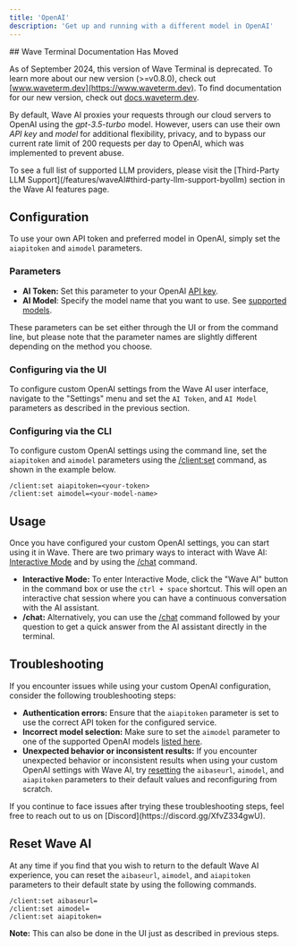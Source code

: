 ```yaml
---
title: 'OpenAI'
description: 'Get up and running with a different model in OpenAI'
---
```


<Warning>
## Wave Terminal Documentation Has Moved

As of September 2024, this version of Wave Terminal is deprecated. To learn more about our new version (>=v0.8.0), check out [www.waveterm.dev](https://www.waveterm.dev). To find documentation for our new version, check out [docs.waveterm.dev](https://docs.waveterm.dev).
</Warning>

By default, Wave AI proxies your requests through our cloud servers to OpenAI using the _gpt-3.5-turbo_ model. However, users can use their own _API key_ and _model_ for additional flexibility, privacy, and to bypass our current rate limit of 200 requests per day to OpenAI, which was implemented to prevent abuse.

<Tip>
To see a full list of supported LLM providers, please visit the [Third-Party LLM Support](/features/waveAI#third-party-llm-support-byollm) section in the Wave AI features page.
</Tip>


## Configuration

To use your own API token and preferred model in OpenAI, simply set the `aiapitoken` and `aimodel` parameters.

### Parameters

- **AI Token:** Set this parameter to your OpenAI [API key](https://platform.openai.com/docs/api-reference/authentication).
- **AI Model**: Specify the model name that you want to use. See [supported models](https://platform.openai.com/docs/models).

These parameters can be set either through the UI or from the command line, but please note that the parameter names are slightly different depending on the method you choose.

### Configuring via the UI
To configure custom OpenAI settings from the Wave AI user interface, navigate to the "Settings" menu and set the `AI Token`, and `AI Model` parameters as described in the previous section.

### Configuring via the CLI
To configure custom OpenAI settings  using the command line, set the `aiapitoken` and `aimodel` parameters using the [/client:set](/reference/slashcommands#client-set) command, as shown in the example below.

```
/client:set aiapitoken=<your-token>
/client:set aimodel=<your-model-name>
```

## Usage
Once you have configured your custom OpenAI settings, you can start using it in Wave. There are two primary ways to interact with Wave AI: [Interactive Mode](/features/waveAI#interactive) and by using the [/chat](/features/waveAI#chat-command) command.

- **Interactive Mode:** To enter Interactive Mode, click the "Wave AI" button in the command box or use the `ctrl + space` shortcut. This will open an interactive chat session where you can have a continuous conversation with the AI assistant.
- **/chat:** Alternatively, you can use the [/chat](/features/waveAI#chat-command) command followed by your question to get a quick answer from the AI assistant directly in the terminal.

## Troubleshooting
If you encounter issues while using your custom OpenAI configuration, consider the following troubleshooting steps:

- **Authentication errors:** Ensure that the `aiapitoken` parameter is set to use the correct API token for the configured service.
- **Incorrect model selection:** Make sure to set the `aimodel` parameter to one of the supported OpenAI models [listed here](https://platform.openai.com/docs/models).
- **Unexpected behavior or inconsistent results:** If you encounter unexpected behavior or inconsistent results when using your custom OpenAI settings with Wave AI, try [resetting](#reset-wave-ai) the `aibaseurl`, `aimodel`, and `aiapitoken` parameters to their default values and reconfiguring from scratch.

<Tip>
If you continue to face issues after trying these troubleshooting steps, feel free to reach out to us on [Discord](https://discord.gg/XfvZ334gwU).
</Tip>

## Reset Wave AI
At any time if you find that you wish to return to the default Wave AI experience, you can reset the `aibaseurl`, `aimodel`, and `aiapitoken` parameters to their default state by using the following commands.

```
/client:set aibaseurl=
/client:set aimodel=
/client:set aiapitoken=
```
**Note:** This can also be done in the UI just as described in previous steps.